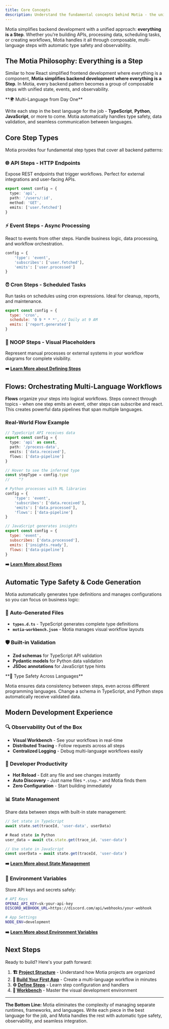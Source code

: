 ```yaml
---
title: Core Concepts
description: Understand the fundamental concepts behind Motia - the unified multi-language framework for modern backend systems.
---
```


Motia simplifies backend development with a unified approach: **everything is a Step**. Whether you're building APIs, processing data, scheduling tasks, or creating workflows, Motia handles it all through composable, multi-language steps with automatic type safety and observability.

## The Motia Philosophy: Everything is a Step

Similar to how React simplified frontend development where everything is a component, **Motia simplifies backend development where everything is a Step**. In Motia, every backend pattern becomes a group of composable steps with unified state, events, and observability.

<Callout type="info">
**🌍 Multi-Language from Day One** 

Write each step in the best language for the job - **TypeScript**, **Python**, **JavaScript**, or more to come. Motia automatically handles type safety, data validation, and seamless communication between languages.
</Callout>

## Core Step Types

Motia provides four fundamental step types that cover all backend patterns:

### 🌐 **API Steps** - HTTP Endpoints
Expose REST endpoints that trigger workflows. Perfect for external integrations and user-facing APIs.

```typescript title="user-api.step.ts"
export const config = {
  type: 'api',
  path: '/users/:id',
  method: 'GET',
  emits: ['user.fetched']
}
```

### ⚡ **Event Steps** - Async Processing  
React to events from other steps. Handle business logic, data processing, and workflow orchestration.

```python title="process-user.step.py"
config = {
    'type': 'event',
    'subscribes': ['user.fetched'],
    'emits': ['user.processed']
}
```

### ⏰ **Cron Steps** - Scheduled Tasks
Run tasks on schedules using cron expressions. Ideal for cleanup, reports, and maintenance.

```javascript title="daily-report.step.js"
export const config = {
  type: 'cron',
  schedule: '0 9 * * *', // Daily at 9 AM
  emits: ['report.generated']
}
```

### 🔗 **NOOP Steps** - Visual Placeholders
Represent manual processes or external systems in your workflow diagrams for complete visibility.

**➡️ [Learn More about Defining Steps](/docs/concepts/steps/defining-steps)**

## Flows: Orchestrating Multi-Language Workflows

**Flows** organize your steps into logical workflows. Steps connect through topics - when one step emits an event, other steps can subscribe and react. This creates powerful data pipelines that span multiple languages.

<Mermaid
  chart="
graph LR
    A[TypeScript API] --> B[Python Processor]
    B --> C[JavaScript Analytics]
    C --> D[TypeScript Notifier]"
/>

### Real-World Flow Example

```typescript twoslash title="01-api.step.ts"
// TypeScript API receives data
export const config = {
  type: 'api' as const,
  path: '/process-data',
  emits: ['data.received'],
  flows: ['data-pipeline']
}

// Hover to see the inferred type
const stepType = config.type
//    ^?
```

```python title="02-processor.step.py"
# Python processes with ML libraries
config = {
    'type': 'event',
    'subscribes': ['data.received'],
    'emits': ['data.processed'],
    'flows': ['data-pipeline']
}
```

```javascript title="03-analytics.step.js"
// JavaScript generates insights
export const config = {
  type: 'event',
  subscribes: ['data.processed'],
  emits: ['insights.ready'],
  flows: ['data-pipeline']
}
```

**➡️ [Learn More about Flows](/docs/concepts/flows-and-visualization)**

## Automatic Type Safety & Code Generation

Motia automatically generates type definitions and manages configurations so you can focus on business logic:

### 🤖 **Auto-Generated Files**
- **`types.d.ts`** - TypeScript generates complete type definitions
- **`motia-workbench.json`** - Motia manages visual workflow layouts

### 🛡️ **Built-in Validation**
- **Zod schemas** for TypeScript API validation
- **Pydantic models** for Python data validation  
- **JSDoc annotations** for JavaScript type hints

<Callout type="default">
**🎯 Type Safety Across Languages**

Motia ensures data consistency between steps, even across different programming languages. Change a schema in TypeScript, and Python steps automatically receive validated data.
</Callout>

## Modern Development Experience

### 🔍 **Observability Out of the Box**
- **Visual Workbench** - See your workflows in real-time
- **Distributed Tracing** - Follow requests across all steps
- **Centralized Logging** - Debug multi-language workflows easily

### 🚀 **Developer Productivity**  
- **Hot Reload** - Edit any file and see changes instantly
- **Auto Discovery** - Just name files `*.step.*` and Motia finds them
- **Zero Configuration** - Start building immediately

### 📊 **State Management**
Share data between steps with built-in state management:

```typescript
// Set state in TypeScript
await state.set(traceId, 'user-data', userData)

# Read state in Python  
user_data = await ctx.state.get(trace_id, 'user-data')

// Use state in JavaScript
const userData = await state.get(traceId, 'user-data')
```

**➡️ [Learn More about State Management](/docs/concepts/state-management)**

### 🔑 **Environment Variables**
Store API keys and secrets safely:

```bash title=".env"
# API Keys
OPENAI_API_KEY=sk-your-api-key
DISCORD_WEBHOOK_URL=https://discord.com/api/webhooks/your-webhook

# App Settings
NODE_ENV=development
```

**➡️ [Learn More about Environment Variables](/docs/concepts/environment-variables)**

## Next Steps

Ready to build? Here's your path forward:

1. **🏗️ [Project Structure](/docs/getting-started/project-structure)** - Understand how Motia projects are organized
2. **🚀 [Build Your First App](/docs/getting-started/build-your-first-app)** - Create a multi-language workflow in minutes
3. **⚙️ [Define Steps](/docs/concepts/steps/defining-steps)** - Learn step configuration and handlers
4. **🎨 [Workbench](/docs/workbench/overview)** - Master the visual development environment

---

**The Bottom Line:** Motia eliminates the complexity of managing separate runtimes, frameworks, and languages. Write each piece in the best language for the job, and Motia handles the rest with automatic type safety, observability, and seamless integration.
